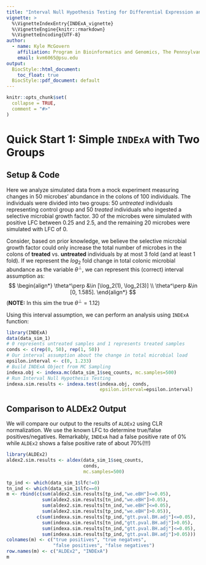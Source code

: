 ```yaml
---
title: "Interval Null Hypothesis Testing for Differential Expression and DIfferential Abundance with INDExA"
vignette: >
  %\VignetteIndexEntry{INDExA_vignette}
  %\VignetteEngine{knitr::rmarkdown}
  %\VignetteEncoding{UTF-8}
author:
  - name: Kyle McGovern
    affiliation: Program in Bioinformatics and Genomics, The Pennsylvania State University
    email: kvm6065@psu.edu
output:
  BiocStyle::html_document:
    toc_float: true
  BiocStyle::pdf_document: default
---
```


```r
knitr::opts_chunk$set(
  collapse = TRUE,
  comment = "#>"
)
```

# Quick Start 1: Simple `INDExA` with Two Groups

## Setup & Code

Here we analyze simulated data from a mock experiment measuring changes in
50 microbes' abundance in the colons of 100 individuals. The individuals were
divided into two groups: 50 *untreated* individuals representing control group
and 50 *treated* individuals who ingested a selective microbial growth factor.
30 of the microbes were simulated with positive LFC between 0.25 and 2.5, and
the remaining 20 microbes were simulated with LFC of 0.

Consider, based on prior knowledge, we believe the selective microbial growth
factor could only increase the total number of microbes in the colons of
**treated** vs. **untreated** individuals by at most 3 fold (and at least 1
fold). If we represent the $log_2$ fold change in total colonic microbial
abundance as the variable $\theta^\perp$, we can represent this (correct)
interval assumption as:
$$
\begin{align*}
  \theta^\perp &\in [\log_2(1), \log_2(3)] \\
  \theta^\perp &\in [0, 1.585].
\end{align*}
$$
(**NOTE:** In this sim the true $\theta^\perp=1.12$)

Using this interval assumption, we can perform an analysis using `INDExA`
function:
```r
library(INDExA)
data(data_sim_1)
# 0 represents untreated samples and 1 represents treated samples
conds <- c(rep(0, 50), rep(1, 50))
# Our interval assumption about the change in total microbial load
epsilon.interval <- c(0, 1.233)
# Build INDExA Object from MC Sampling
indexa.obj <- indexa.mc(data_sim_1$seq_counts, mc.samples=500)
# Run Interval Null Hypothesis Testing
indexa.sim.results <- indexa.test(indexa.obj, conds,
                                  epsilon.interval=epsilon.interval)
```

## Comparison to ALDEx2 Output

We will compare our output to the results of `ALDEx2` using CLR normalization.
We use the known LFC to determine true/false positives/negatives. Remarkably,
`INDExA` had a false positive rate of 0\% while `ALDEx2` shows a false
positive rate of about 70\%(!!!)

```r
library(ALDEx2)
aldex2.sim.results <- aldex(data_sim_1$seq_counts,
                            conds,
                            mc.samples=500)
```

```r
tp_ind <- which(data_sim_1$lfc!=0)
tn_ind <- which(data_sim_1$lfc==0)
m <- rbind(c(sum(aldex2.sim.results[tp_ind,"we.eBH"]<=0.05),
             sum(aldex2.sim.results[tn_ind,"we.eBH"]>0.05),
             sum(aldex2.sim.results[tn_ind,"we.eBH"]<=0.05),
             sum(aldex2.sim.results[tp_ind,"we.eBH"]>0.05)),
           c(sum(indexa.sim.results[tp_ind,"gtt.pval.BH.adj"]<=0.05),
             sum(indexa.sim.results[tn_ind,"gtt.pval.BH.adj"]>0.05),
             sum(indexa.sim.results[tn_ind,"gtt.pval.BH.adj"]<=0.05),
             sum(indexa.sim.results[tp_ind,"gtt.pval.BH.adj"]>0.05)))
colnames(m) <- c("true positives", "true negatves",
                 "false positives", "false negatives")
row.names(m) <- c("ALDEx2", "INDExA")
m
```
